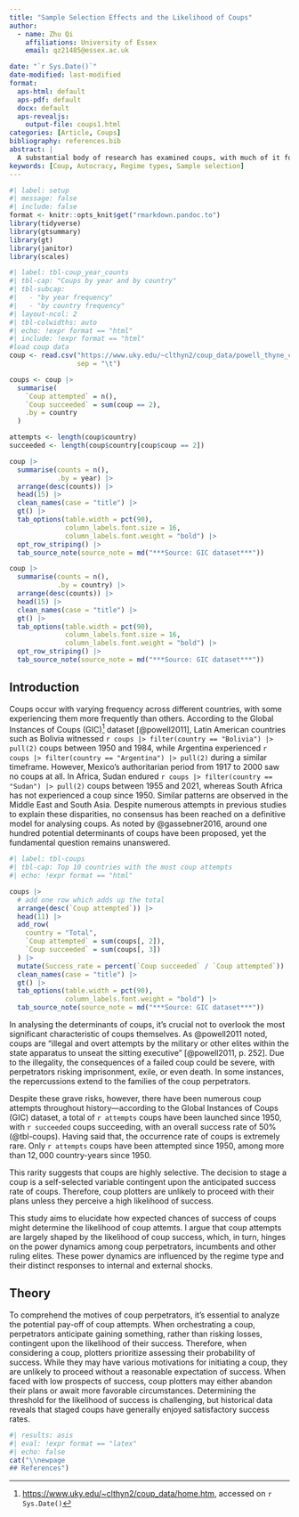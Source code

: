 ```yaml
---
title: "Sample Selection Effects and the Likelihood of Coups"
author:
  - name: Zhu Qi
    affiliations: University of Essex
    email: qz21485@essex.ac.uk

date: "`r Sys.Date()`"
date-modified: last-modified
format:
  aps-html: default
  aps-pdf: default
  docx: default
  aps-revealjs:
    output-file: coups1.html
categories: [Article, Coups]
bibliography: references.bib
abstract: |
  A substantial body of research has examined coups, with much of it focusing on the factors that lead to coup attempts. However, consensus remains elusive regarding why coups are more prevalent in certain countries while less so in others. Previous scholarship exploring the determinants of coup attempts has often overlooked the crucial aspect of coup success. Given the severe consequences of a failed coup, coup plotters are unlikely to proceed unless they perceive a high chance of success. Thus, the expected outcome of a coup—whether successful or unsuccessful—is not merely incidental but serves as a pivotal determinant of coup attempts. The decision to stage a coup is a self-selected variable contingent upon the anticipated success rate of coups. This study employs a sample selection model (specifically, a two-stage probit model) to elucidate why coups are more common in some autocratic countries but rare in others. I contend that coup attempts are largely shaped by the likelihood of coup success, which, in turn, hinges on the power dynamics between coup perpetrators and incumbents. These power dynamics are influenced by the regime type and their distinct responses to internal and external shocks.
keywords: [Coup, Autocracy, Regime types, Sample selection]
---
```


```r
#| label: setup
#| message: false
#| include: false
format <- knitr::opts_knit$get("rmarkdown.pandoc.to")
library(tidyverse)
library(gtsummary)
library(gt)
library(janitor)
library(scales)
```

```r
#| label: tbl-coup_year_counts
#| tbl-cap: "Coups by year and by country"
#| tbl-subcap:
#|   - "by year frequency"
#|   - "by country frequency"
#| layout-ncol: 2
#| tbl-colwidths: auto
#| echo: !expr format == "html"
#| include: !expr format == "html"
#load coup data
coup <- read.csv("https://www.uky.edu/~clthyn2/coup_data/powell_thyne_coups_final.txt",
                 sep = "\t")

coups <- coup |>
  summarise(
    `Coup attempted` = n(),
    `Coup succeeded` = sum(coup == 2),
    .by = country
  )

attempts <- length(coup$country)
succeeded <- length(coup$country[coup$coup == 2])

coup |> 
  summarise(counts = n(),
            .by = year) |> 
  arrange(desc(counts)) |> 
  head(15) |>
  clean_names(case = "title") |> 
  gt() |> 
  tab_options(table.width = pct(90),
              column_labels.font.size = 16,
              column_labels.font.weight = "bold") |>
  opt_row_striping() |>
  tab_source_note(source_note = md("***Source: GIC dataset***"))

coup |> 
  summarise(counts = n(),
            .by = country) |> 
  arrange(desc(counts)) |> 
  head(15) |>
  clean_names(case = "title") |> 
  gt() |> 
  tab_options(table.width = pct(90),
              column_labels.font.size = 16,
              column_labels.font.weight = "bold") |>
  opt_row_striping() |>
  tab_source_note(source_note = md("***Source: GIC dataset***"))
```

## Introduction

Coups occur with varying frequency across different countries, with some experiencing them more frequently than others.
According to the Global Instances of Coups (GIC)[^1] dataset [@powell2011], Latin American countries such as Bolivia witnessed `r coups |> filter(country == "Bolivia") |> pull(2)` coups between 1950 and 1984, while Argentina experienced `r coups |> filter(country == "Argentina") |> pull(2)` during a similar timeframe.
However, Mexico's authoritarian period from 1917 to 2000 saw no coups at all.
In Africa, Sudan endured `r coups |> filter(country == "Sudan") |> pull(2)` coups between 1955 and 2021, whereas South Africa has not experienced a coup since 1950.
Similar patterns are observed in the Middle East and South Asia.
Despite numerous attempts in previous studies to explain these disparities, no consensus has been reached on a definitive model for analysing coups.
As noted by @gassebner2016, around one hundred potential determinants of coups have been proposed, yet the fundamental question remains unanswered.

[^1]: <https://www.uky.edu/~clthyn2/coup_data/home.htm>, accessed on `r Sys.Date()`

```r
#| label: tbl-coups
#| tbl-cap: Top 10 countries with the most coup attempts
#| echo: !expr format == "html"

coups |>
  # add one row which adds up the total
  arrange(desc(`Coup attempted`)) |>
  head(11) |>
  add_row(
    country = "Total",
    `Coup attempted` = sum(coups[, 2]),
    `Coup succeeded` = sum(coups[, 3])
  ) |>
  mutate(Success_rate = percent(`Coup succeeded` / `Coup attempted`)) |>
  clean_names(case = "title") |> 
  gt() |>
  tab_options(table.width = pct(90),
              column_labels.font.weight = "bold") |> 
  tab_source_note(source_note = md("***Source: GIC dataset***")) 
```
In analysing the determinants of coups, it's crucial not to overlook the most significant characteristic of coups themselves.
As @powell2011 noted, coups are "illegal and overt attempts by the military or other elites within the state apparatus to unseat the sitting executive" [@powell2011, p. 252].
Due to the illegality, the consequences of a failed coup could be severe, with perpetrators risking imprisonment, exile, or even death.
In some instances, the repercussions extend to the families of the coup perpetrators.

Despite these grave risks, however, there have been numerous coup attempts throughout history—according to the Global Instances of Coups (GIC) dataset, a total of `r attempts` coups have been launched since 1950, with `r succeeded` coups succeeding, with an overall success rate of $50\%$ (@tbl-coups). Having said that, the occurrence rate of coups is extremely rare. Only `r attempts` coups have been attempted since 1950, among more than $12,000$ country-years since 1950.

This rarity suggests that coups are highly selective. The decision to stage a coup is a self-selected variable contingent upon the anticipated success rate of coups. Therefore, coup plotters are unlikely to proceed with their plans unless they perceive a high likelihood of success.

This study aims to elucidate how expected chances of success of coups might determine the likelihood of coup attemts.
I argue that coup attempts are largely shaped by the likelihood of coup success, which, in turn, hinges on the power dynamics among coup perpetrators, incumbents and other ruling elites.
These power dynamics are influenced by the regime type and their distinct responses to internal and external shocks.

## Theory

To comprehend the motives of coup perpetrators, it's essential to analyze the potential pay-off of coup attempts.
When orchestrating a coup, perpetrators anticipate gaining something, rather than risking losses, contingent upon the likelihood of their success.
Therefore, when considering a coup, plotters prioritize assessing their probability of success.
While they may have various motivations for initiating a coup, they are unlikely to proceed without a reasonable expectation of success.
When faced with low prospects of success, coup plotters may either abandon their plans or await more favorable circumstances.
Determining the threshold for the likelihood of success is challenging, but historical data reveals that staged coups have generally enjoyed satisfactory success rates.

```r
#| results: asis
#| eval: !expr format == "latex"
#| echo: false
cat("\\newpage
## References")
```
